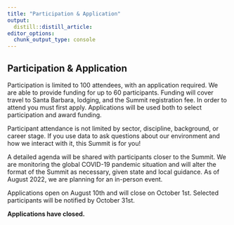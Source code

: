 ```yaml
---
title: "Participation & Application"
output:
  distill::distill_article:
editor_options: 
  chunk_output_type: console
---
```


## Participation & Application

Participation is limited to 100 attendees, with an application required. We are able to provide funding for up to 60 participants. Funding will cover travel to Santa Barbara, lodging, and the Summit registration fee. In order to attend you must first apply. Applications will be used both to select participation and award funding.

Participant attendance is not limited by sector, discipline, background, or career stage. If you use data to ask questions about our environment and how we interact with it, this Summit is for you! 

A detailed agenda will be shared with participants closer to the Summit. We are monitoring the global COVID-19 pandemic situation and will alter the format of the Summit as necessary, given state and local guidance. As of August 2022, we are planning for an in-person event.

Applications open on August 10th and will close on October 1st. Selected participants will be notified by October 31st.

**Applications have closed.**
